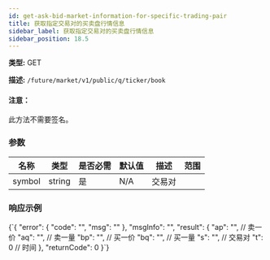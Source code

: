 ```yaml
---
id: get-ask-bid-market-information-for-specific-trading-pair
title: 获取指定交易对的买卖盘行情信息
sidebar_label: 获取指定交易对的买卖盘行情信息
sidebar_position: 18.5
---
```


**类型:** GET

**描述:** `/future/market/v1/public/q/ticker/book`

#### 注意：

此方法不需要签名。

### 参数

| 名称   | 类型   | 是否必需 | 默认值 | 描述     | 范围 |
| ------ | ------ | -------- | ------ | -------- | ---- |
| symbol | string | 是       | N/A    | 交易对   |      |

### 响应示例


<CodeBlock language="json" title="Response">
  {`{
  "error": {
    "code": "",
    "msg": ""
  },
  "msgInfo": "",
  "result": {
    "ap": "", // 卖一价
    "aq": "", // 卖一量
    "bp": "", // 买一价
    "bq": "", // 买一量
    "s": "",  // 交易对
    "t": 0    // 时间
  },
  "returnCode": 0
}`}
</CodeBlock>